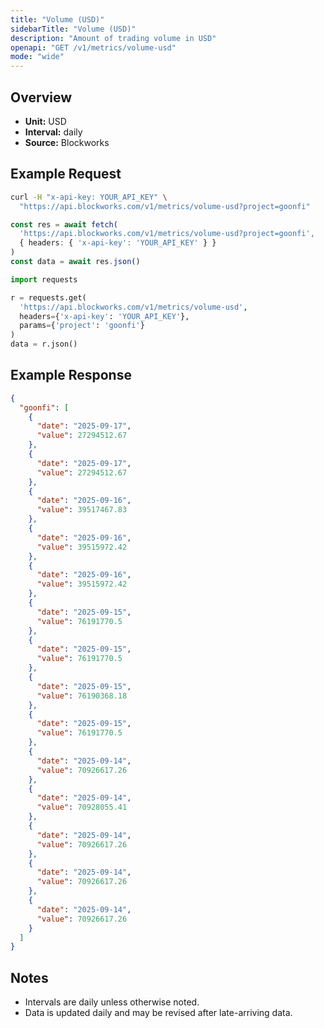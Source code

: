 ```yaml
---
title: "Volume (USD)"
sidebarTitle: "Volume (USD)"
description: "Amount of trading volume in USD"
openapi: "GET /v1/metrics/volume-usd"
mode: "wide"
---
```


## Overview

- **Unit:** USD
- **Interval:** daily
- **Source:** Blockworks

## Example Request

<CodeGroup>

```bash cURL
curl -H "x-api-key: YOUR_API_KEY" \
  "https://api.blockworks.com/v1/metrics/volume-usd?project=goonfi"
```

```typescript TypeScript
const res = await fetch(
  'https://api.blockworks.com/v1/metrics/volume-usd?project=goonfi',
  { headers: { 'x-api-key': 'YOUR_API_KEY' } }
)
const data = await res.json()
```

```python Python
import requests

r = requests.get(
  'https://api.blockworks.com/v1/metrics/volume-usd',
  headers={'x-api-key': 'YOUR_API_KEY'},
  params={'project': 'goonfi'}
)
data = r.json()
```

</CodeGroup>

## Example Response

```json
{
  "goonfi": [
    {
      "date": "2025-09-17",
      "value": 27294512.67
    },
    {
      "date": "2025-09-17",
      "value": 27294512.67
    },
    {
      "date": "2025-09-16",
      "value": 39517467.83
    },
    {
      "date": "2025-09-16",
      "value": 39515972.42
    },
    {
      "date": "2025-09-16",
      "value": 39515972.42
    },
    {
      "date": "2025-09-15",
      "value": 76191770.5
    },
    {
      "date": "2025-09-15",
      "value": 76191770.5
    },
    {
      "date": "2025-09-15",
      "value": 76190368.18
    },
    {
      "date": "2025-09-15",
      "value": 76191770.5
    },
    {
      "date": "2025-09-14",
      "value": 70926617.26
    },
    {
      "date": "2025-09-14",
      "value": 70928055.41
    },
    {
      "date": "2025-09-14",
      "value": 70926617.26
    },
    {
      "date": "2025-09-14",
      "value": 70926617.26
    },
    {
      "date": "2025-09-14",
      "value": 70926617.26
    }
  ]
}
```

## Notes
- Intervals are daily unless otherwise noted.
- Data is updated daily and may be revised after late-arriving data.